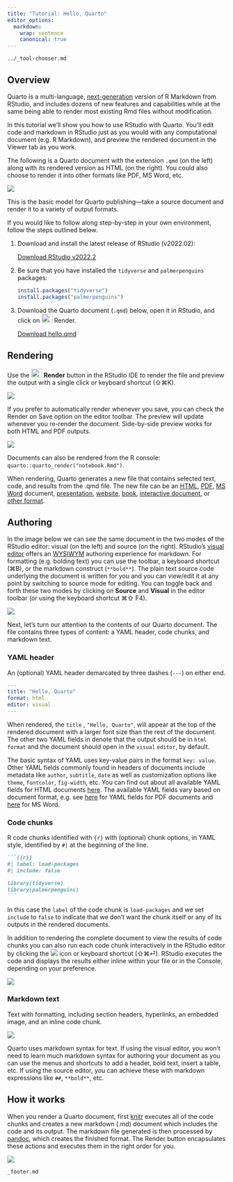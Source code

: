 ```yaml
---
title: "Tutorial: Hello, Quarto"
editor_options:
  markdown:
    wrap: sentence
    canonical: true
---
```


``` include
../_tool-chooser.md
```

## Overview

Quarto is a multi-language, [next-generation](/docs/faq/rmarkdown.qmd) version of R Markdown from RStudio, and includes dozens of new features and capabilities while at the same being able to render most existing Rmd files without modification.

In this tutorial we'll show you how to use RStudio with Quarto.
You'll edit code and markdown in RStudio just as you would with any computational document (e.g. R Markdown), and preview the rendered document in the Viewer tab as you work.

The following is a Quarto document with the extension `.qmd` (on the left) along with its rendered version as HTML (on the right).
You could also choose to render it into other formats like PDF, MS Word, etc.

![](images/rstudio-hello.png){.column-page-right .border fig-alt="RStudio with a Quarto document titled \"Penguins, meet Quarto!\" open on the left side and the rendered version of the document on the right side." fig-align="center"}

This is the basic model for Quarto publishing---take a source document and render it to a variety of output formats.

If you would like to follow along step-by-step in your own environment, follow the steps outlined below.

1.  Download and install the latest release of RStudio (v2022.02):

    ::: {.callout appearance="minimal"}
    <i class="bi bi-download"></i> [Download RStudio v2022.2](https://rstudio.com/products/rstudio/download/)
    :::

2.  Be sure that you have installed the `tidyverse` and `palmerpenguins` packages:

    ```r
    install.packages("tidyverse")
    install.packages("palmerpenguins")
    ```

3.  Download the Quarto document (`.qmd`) below, open it in RStudio, and click on <kbd>![](images/rstudio-render-button.png){width="25" height="20"}</kbd> Render.

    ::: {.callout appearance="minimal"}
    <i class="bi bi-download"></i> [Download hello.qmd](rstudio/_hello.qmd){download="hello.qmd"}
    :::



## Rendering

Use the <kbd>![](images/rstudio-render-button.png){width="25" height="20"}</kbd> **Render** button in the RStudio IDE to render the file and preview the output with a single click or keyboard shortcut (⇧⌘K).

![](images/rstudio-render.png){.border fig-alt="Top of the text editor in RStudio with the Render button highlighted with a purple box." fig-align="center"}

If you prefer to automatically render whenever you save, you can check the Render on Save option on the editor toolbar.
The preview will update whenever you re-render the document.
Side-by-side preview works for both HTML and PDF outputs.

![](images/rstudio-render-on-save.png){.border fig-alt="Top of the text editor in RStudio with the Render on Save checbox checked and highlighted with a purple box." fig-align="center"}

Documents can also be rendered from the R console: `quarto::quarto_render("notebook.Rmd")`.

When rendering, Quarto generates a new file that contains selected text, code, and results from the .qmd file.
The new file can be an [HTML](https://quarto.org/docs/output-formats/all-formats.html), [PDF](https://quarto.org/docs/output-formats/pdf-basics.html), [MS Word](https://quarto.org/docs/output-formats/ms-word.html) document, [presentation](https://quarto.org/docs/presentations/), [website](https://quarto.org/docs/websites/), [book](https://quarto.org/docs/books/), [interactive document](https://quarto.org/docs/interactive/), or [other format](https://quarto.org/docs/output-formats/all-formats.html).

## Authoring

In the image below we can see the same document in the two modes of the RStudio editor: visual (on the left) and source (on the right).
RStudio's [visual editor](/docs/visual-editor/) offers an [WYSIWYM](https://en.wikipedia.org/wiki/WYSIWYM) authoring experience for markdown.
For formatting (e.g. bolding text) you can use the toolbar, a keyboard shortcut (⌘B), or the markdown construct (`**bold**`).
The plain text source code underlying the document is written for you and you can view/edit it at any point by switching to source mode for editing.
You can toggle back and forth these two modes by clicking on **Source** and **Visual** in the editor toolbar (or using the keyboard shortcut ⌘⇧ F4).

![](images/rstudio-source-visual.png){.column-page-right fig-alt="On the left: Document in the visual editor. On the right: Same document in the source editor. The visual/source editor toggle is highlighted in both documents marking their current state. The document shown is the \"Hello Quarto\" document from a previous image on the page." fig-align="center"}

Next, let's turn our attention to the contents of our Quarto document.
The file contains three types of content: a YAML header, code chunks, and markdown text.

### YAML header

An (optional) YAML header demarcated by three dashes (`---`) on either end.

``` yaml
---
title: "Hello, Quarto"
format: html
editor: visual
---
```

When rendered, the `title` , `"Hello, Quarto"`, will appear at the top of the rendered document with a larger font size than the rest of the document.
The other two YAML fields in denote that the output should be in `html` `format` and the document should open in the `visual` `editor`, by default.

The basic syntax of YAML uses key-value pairs in the format `key: value`.
Other YAML fields commonly found in headers of documents include metadata like `author`, `subtitle`, `date` as well as customization options like `theme`, `fontcolor`, `fig-width`, etc.
You can find out about all available YAML fields for HTML documents [here](/docs/reference/formats/html.html).
The available YAML fields vary based on document format, e.g. see [here](/docs/reference/formats/pdf.html) for YAML fields for PDF documents and [here](/docs/reference/formats/docx.html) for MS Word.

### Code chunks

R code chunks identified with `{r}` with (optional) chunk options, in YAML style, identified by `#|` at the beginning of the line.

```` markdown
```{{r}}
#| label: load-packages
#| include: false

library(tidyverse)
library(palmerpenguins)
```
````

In this case the `label` of the code chunk is `load-packages` and we set `include` to `false` to indicate that we don't want the chunk itself or any of its outputs in the rendered documents.

In addition to rendering the complete document to view the results of code chunks you can also run each code chunk interactively in the RStudio editor by clicking the ![](https://d33wubrfki0l68.cloudfront.net/18153fb9953057ee5cff086122bd26f9cee8fe93/3aba9/images/notebook-run-chunk.png) icon or keyboard shortcut (⇧⌘⏎).
RStudio executes the code and displays the results either inline within your file or in the Console, depending on your preference.

![](images/rstudio-inline-output.png){fig-alt="In the background, the code chunk labeled plot-penguins from hello.qmd. The chunk is partially covered by its output, a scatterplot showing the relationship between bill length and flipper length of penguins, colors by species. The button for running the code chunk is highlighted and an arrow extends to the plot, showing that clicking the button results in the plot being generated." fig-align="center"}

### Markdown text

Text with formatting, including section headers, hyperlinks, an embedded image, and an inline code chunk.

![](images/rstudio-text.png){.border fig-alt="Text portion of the of the linked example document titled \"Penguins, meet Quarto!\", with annotation that reads \"Text\"." fig-align="center"}

Quarto uses markdown syntax for text.
If using the visual editor, you won't need to learn much markdown syntax for authoring your document as you can use the menus and shortcuts to add a header, bold text, insert a table, etc.
If using the source editor, you can achieve these with markdown expressions like `##`, `**bold**`, etc.

## How it works

When you render a Quarto document, first [knitr](http://yihui.name/knitr/) executes all of the code chunks and creates a new markdown (.md) document which includes the code and its output.
The markdown file generated is then processed by [pandoc](http://pandoc.org/), which creates the finished format.
The Render button encapsulates these actions and executes them in the right order for you.

![](images/rstudio-qmd-how-it-works.png){.border fig-alt="Workflow diagram starting with a qmd file, then knitr, then md, then pandoc, then PDF, MS Word, or HTML." fig-align="center"}

``` include
_footer.md
```
